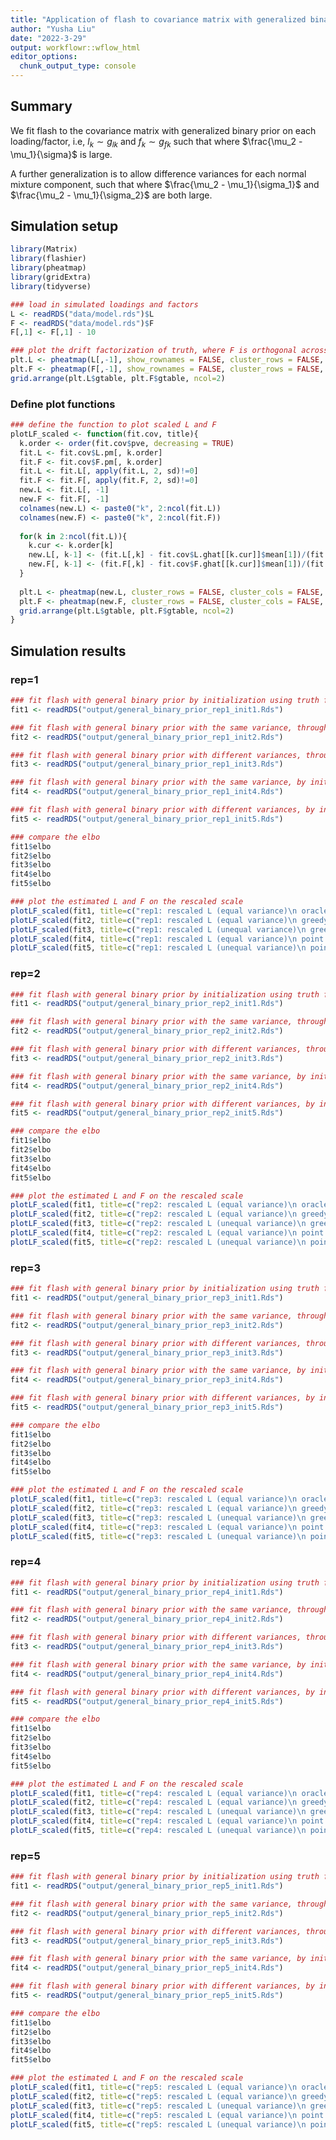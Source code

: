 ```yaml
---
title: "Application of flash to covariance matrix with generalized binary prior"
author: "Yusha Liu"
date: "2022-3-29"
output: workflowr::wflow_html
editor_options:
  chunk_output_type: console
---
```


## Summary
We fit flash to the covariance matrix with generalized binary prior on each loading/factor, i.e, $l_k \sim g_{lk}$ and $f_k \sim g_{fk}$ such that
\begin{align}
g \sim (1-\pi) N(\mu_1, \sigma^2) + \pi N(\mu_2, \sigma^2),
\end{align}
where $\frac{\mu_2 - \mu_1}{\sigma}$ is large. 

A further generalization is to allow difference variances for each normal mixture component, such that
\begin{align}
g \sim (1-\pi) N(\mu_1, \sigma_1^2) + \pi N(\mu_2, \sigma_2^2),
\end{align}
where $\frac{\mu_2 - \mu_1}{\sigma_1}$ and $\frac{\mu_2 - \mu_1}{\sigma_2}$ are both large. 


## Simulation setup
```r
library(Matrix)
library(flashier)
library(pheatmap)
library(gridExtra)
library(tidyverse)

### load in simulated loadings and factors
L <- readRDS("data/model.rds")$L
F <- readRDS("data/model.rds")$F
F[,1] <- F[,1] - 10

### plot the drift factorization of truth, where F is orthogonal across columns 
plt.L <- pheatmap(L[,-1], show_rownames = FALSE, cluster_rows = FALSE, cluster_cols = FALSE, main = "True L", silent = TRUE)
plt.F <- pheatmap(F[,-1], show_rownames = FALSE, cluster_rows = FALSE, cluster_cols = FALSE, main = "True F", silent = TRUE)
grid.arrange(plt.L$gtable, plt.F$gtable, ncol=2)

```


### Define plot functions
```r

### define the function to plot scaled L and F
plotLF_scaled <- function(fit.cov, title){
  k.order <- order(fit.cov$pve, decreasing = TRUE)
  fit.L <- fit.cov$L.pm[, k.order]
  fit.F <- fit.cov$F.pm[, k.order]
  fit.L <- fit.L[, apply(fit.L, 2, sd)!=0]
  fit.F <- fit.F[, apply(fit.F, 2, sd)!=0]
  new.L <- fit.L[, -1]
  new.F <- fit.F[, -1]
  colnames(new.L) <- paste0("k", 2:ncol(fit.L))
  colnames(new.F) <- paste0("k", 2:ncol(fit.F))
  
  for(k in 2:ncol(fit.L)){
    k.cur <- k.order[k]
    new.L[, k-1] <- (fit.L[,k] - fit.cov$L.ghat[[k.cur]]$mean[1])/(fit.cov$L.ghat[[k.cur]]$mean[2] - fit.cov$L.ghat[[k.cur]]$mean[1])
    new.F[, k-1] <- (fit.F[,k] - fit.cov$F.ghat[[k.cur]]$mean[1])/(fit.cov$F.ghat[[k.cur]]$mean[2] - fit.cov$F.ghat[[k.cur]]$mean[1])
  }
  
  plt.L <- pheatmap(new.L, cluster_rows = FALSE, cluster_cols = FALSE, silent = TRUE, main = title[1])
  plt.F <- pheatmap(new.F, cluster_rows = FALSE, cluster_cols = FALSE, silent = TRUE, main = title[2])
  grid.arrange(plt.L$gtable, plt.F$gtable, ncol=2)
}

```


## Simulation results
### rep=1
```r

### fit flash with general binary prior by initialization using truth followed by backfit
fit1 <- readRDS("output/general_binary_prior_rep1_init1.Rds")

### fit flash with general binary prior with the same variance, through greedy + backfit
fit2 <- readRDS("output/general_binary_prior_rep1_init2.Rds")

### fit flash with general binary prior with different variances, through greedy + backfit
fit3 <- readRDS("output/general_binary_prior_rep1_init3.Rds")

### fit flash with general binary prior with the same variance, by initialization using point Laplace + backfit
fit4 <- readRDS("output/general_binary_prior_rep1_init4.Rds")

### fit flash with general binary prior with different variances, by initialization using point Laplace + backfit
fit5 <- readRDS("output/general_binary_prior_rep1_init5.Rds")

### compare the elbo
fit1$elbo
fit2$elbo
fit3$elbo
fit4$elbo
fit5$elbo

### plot the estimated L and F on the rescaled scale
plotLF_scaled(fit1, title=c("rep1: rescaled L (equal variance)\n oracle init", "rep1: rescaled F (equal variance)\n oracle init"))
plotLF_scaled(fit2, title=c("rep1: rescaled L (equal variance)\n greedy + backfit", "rep1: rescaled F (equal variance)\n greedy + backfit"))
plotLF_scaled(fit3, title=c("rep1: rescaled L (unequal variance)\n greedy + backfit", "rep1: rescaled F (unequal variance)\n greedy + backfit"))
plotLF_scaled(fit4, title=c("rep1: rescaled L (equal variance)\n point Laplace init", "rep1: rescaled F (equal variance)\n point Laplace init"))
plotLF_scaled(fit5, title=c("rep1: rescaled L (unequal variance)\n point Laplace init", "rep1: rescaled F (unequal variance)\n point Laplace init"))

```


### rep=2
```r

### fit flash with general binary prior by initialization using truth followed by backfit
fit1 <- readRDS("output/general_binary_prior_rep2_init1.Rds")

### fit flash with general binary prior with the same variance, through greedy + backfit
fit2 <- readRDS("output/general_binary_prior_rep2_init2.Rds")

### fit flash with general binary prior with different variances, through greedy + backfit
fit3 <- readRDS("output/general_binary_prior_rep2_init3.Rds")

### fit flash with general binary prior with the same variance, by initialization using point Laplace + backfit
fit4 <- readRDS("output/general_binary_prior_rep2_init4.Rds")

### fit flash with general binary prior with different variances, by initialization using point Laplace + backfit
fit5 <- readRDS("output/general_binary_prior_rep2_init5.Rds")

### compare the elbo
fit1$elbo
fit2$elbo
fit3$elbo
fit4$elbo
fit5$elbo

### plot the estimated L and F on the rescaled scale
plotLF_scaled(fit1, title=c("rep2: rescaled L (equal variance)\n oracle init", "rep2: rescaled F (equal variance)\n oracle init"))
plotLF_scaled(fit2, title=c("rep2: rescaled L (equal variance)\n greedy + backfit", "rep2: rescaled F (equal variance)\n greedy + backfit"))
plotLF_scaled(fit3, title=c("rep2: rescaled L (unequal variance)\n greedy + backfit", "rep2: rescaled F (unequal variance)\n greedy + backfit"))
plotLF_scaled(fit4, title=c("rep2: rescaled L (equal variance)\n point Laplace init", "rep2: rescaled F (equal variance)\n point Laplace init"))
plotLF_scaled(fit5, title=c("rep2: rescaled L (unequal variance)\n point Laplace init", "rep2: rescaled F (unequal variance)\n point Laplace init"))

```


### rep=3
```r

### fit flash with general binary prior by initialization using truth followed by backfit
fit1 <- readRDS("output/general_binary_prior_rep3_init1.Rds")

### fit flash with general binary prior with the same variance, through greedy + backfit
fit2 <- readRDS("output/general_binary_prior_rep3_init2.Rds")

### fit flash with general binary prior with different variances, through greedy + backfit
fit3 <- readRDS("output/general_binary_prior_rep3_init3.Rds")

### fit flash with general binary prior with the same variance, by initialization using point Laplace + backfit
fit4 <- readRDS("output/general_binary_prior_rep3_init4.Rds")

### fit flash with general binary prior with different variances, by initialization using point Laplace + backfit
fit5 <- readRDS("output/general_binary_prior_rep3_init5.Rds")

### compare the elbo
fit1$elbo
fit2$elbo
fit3$elbo
fit4$elbo
fit5$elbo

### plot the estimated L and F on the rescaled scale
plotLF_scaled(fit1, title=c("rep3: rescaled L (equal variance)\n oracle init", "rep3: rescaled F (equal variance)\n oracle init"))
plotLF_scaled(fit2, title=c("rep3: rescaled L (equal variance)\n greedy + backfit", "rep3: rescaled F (equal variance)\n greedy + backfit"))
plotLF_scaled(fit3, title=c("rep3: rescaled L (unequal variance)\n greedy + backfit", "rep3: rescaled F (unequal variance)\n greedy + backfit"))
plotLF_scaled(fit4, title=c("rep3: rescaled L (equal variance)\n point Laplace init", "rep3: rescaled F (equal variance)\n point Laplace init"))
plotLF_scaled(fit5, title=c("rep3: rescaled L (unequal variance)\n point Laplace init", "rep3: rescaled F (unequal variance)\n point Laplace init"))

```


### rep=4
```r

### fit flash with general binary prior by initialization using truth followed by backfit
fit1 <- readRDS("output/general_binary_prior_rep4_init1.Rds")

### fit flash with general binary prior with the same variance, through greedy + backfit
fit2 <- readRDS("output/general_binary_prior_rep4_init2.Rds")

### fit flash with general binary prior with different variances, through greedy + backfit
fit3 <- readRDS("output/general_binary_prior_rep4_init3.Rds")

### fit flash with general binary prior with the same variance, by initialization using point Laplace + backfit
fit4 <- readRDS("output/general_binary_prior_rep4_init4.Rds")

### fit flash with general binary prior with different variances, by initialization using point Laplace + backfit
fit5 <- readRDS("output/general_binary_prior_rep4_init5.Rds")

### compare the elbo
fit1$elbo
fit2$elbo
fit3$elbo
fit4$elbo
fit5$elbo

### plot the estimated L and F on the rescaled scale
plotLF_scaled(fit1, title=c("rep4: rescaled L (equal variance)\n oracle init", "rep4: rescaled F (equal variance)\n oracle init"))
plotLF_scaled(fit2, title=c("rep4: rescaled L (equal variance)\n greedy + backfit", "rep4: rescaled F (equal variance)\n greedy + backfit"))
plotLF_scaled(fit3, title=c("rep4: rescaled L (unequal variance)\n greedy + backfit", "rep4: rescaled F (unequal variance)\n greedy + backfit"))
plotLF_scaled(fit4, title=c("rep4: rescaled L (equal variance)\n point Laplace init", "rep4: rescaled F (equal variance)\n point Laplace init"))
plotLF_scaled(fit5, title=c("rep4: rescaled L (unequal variance)\n point Laplace init", "rep4: rescaled F (unequal variance)\n point Laplace init"))

```


### rep=5
```r

### fit flash with general binary prior by initialization using truth followed by backfit
fit1 <- readRDS("output/general_binary_prior_rep5_init1.Rds")

### fit flash with general binary prior with the same variance, through greedy + backfit
fit2 <- readRDS("output/general_binary_prior_rep5_init2.Rds")

### fit flash with general binary prior with different variances, through greedy + backfit
fit3 <- readRDS("output/general_binary_prior_rep5_init3.Rds")

### fit flash with general binary prior with the same variance, by initialization using point Laplace + backfit
fit4 <- readRDS("output/general_binary_prior_rep5_init4.Rds")

### fit flash with general binary prior with different variances, by initialization using point Laplace + backfit
fit5 <- readRDS("output/general_binary_prior_rep5_init5.Rds")

### compare the elbo
fit1$elbo
fit2$elbo
fit3$elbo
fit4$elbo
fit5$elbo

### plot the estimated L and F on the rescaled scale
plotLF_scaled(fit1, title=c("rep5: rescaled L (equal variance)\n oracle init", "rep5: rescaled F (equal variance)\n oracle init"))
plotLF_scaled(fit2, title=c("rep5: rescaled L (equal variance)\n greedy + backfit", "rep5: rescaled F (equal variance)\n greedy + backfit"))
plotLF_scaled(fit3, title=c("rep5: rescaled L (unequal variance)\n greedy + backfit", "rep5: rescaled F (unequal variance)\n greedy + backfit"))
plotLF_scaled(fit4, title=c("rep5: rescaled L (equal variance)\n point Laplace init", "rep5: rescaled F (equal variance)\n point Laplace init"))
plotLF_scaled(fit5, title=c("rep5: rescaled L (unequal variance)\n point Laplace init", "rep5: rescaled F (unequal variance)\n point Laplace init"))

```